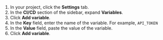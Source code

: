 1. In your project, click the **Settings** tab.
2. In the **CI/CD** section of the sidebar, expand **Variables**.
3. Click **Add variable**.
4. In the **Key** field, enter the name of the variable. For example, `API_TOKEN`
5. In the **Value** field, paste the value of the variable.
6. Click **Add variable**.

